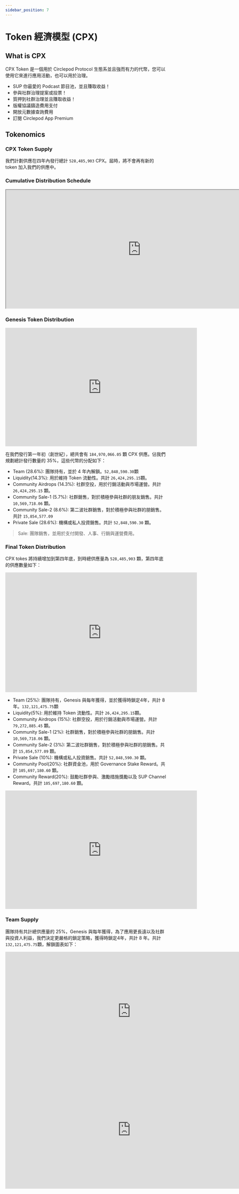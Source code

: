 ```yaml
---
sidebar_position: 7
---
```


# Token 經濟模型 (CPX)

## What is CPX

CPX Token 是一個用於 Circlepod Protocol 生態系並且強而有力的代幣，您可以使用它來進行應用活動，也可以用於治理。

* SUP 你最愛的 Podcast 節目池，並且賺取收益！
* 參與社群治理提案或投票！
* 質押到社群治理並且賺取收益！
* 版權協議鑄造費用支付
* 開放元數據查詢費用
* 訂閱 Circlepod App Premium

## Tokenomics

### CPX Token Supply

我們計劃供應在四年內發行總計 `528,485,903` CPX。屆時，將不會再有新的 token 加入我們的供應中。

### Cumulative Distribution Schedule

<iframe width="843" height="371" src="https://docs.google.com/spreadsheets/d/e/2PACX-1vQ546oi7FbClMkWdwRA3QLAI_lFUACPBVhCGfs67H13Bq0t_U0z6S1UEW0BdFc8TiKfb_WQF4gbrClM/pubhtml?gid=893464703&amp;single=true&amp;widget=true&amp;headers=false"></iframe>


### Genesis Token Distribution

<iframe width="600" height="371" seamless frameborder="0" scrolling="no" src="https://docs.google.com/spreadsheets/d/e/2PACX-1vQ546oi7FbClMkWdwRA3QLAI_lFUACPBVhCGfs67H13Bq0t_U0z6S1UEW0BdFc8TiKfb_WQF4gbrClM/pubchart?oid=525406481&amp;format=interactive"></iframe>

在我們發行第一年初（創世紀），總共會有 `184,970,066.05` 顆 CPX 供應。佔我們規劃總計發行數量的 35%，這些代幣的分配如下：

* Team (28.6%): 團隊持有，並於 4 年內解鎖。`52,848,590.30`顆
* Liquidity(14.3%): 用於維持 Token 流動性。共計 `26,424,295.15`顆。
* Community Airdrops (14.3%): 社群空投，用於行銷活動與市場運營。共計 `26,424,295.15` 顆。
* Community Sale-1 (5.7%): 社群銷售，對於積極參與社群的朋友銷售。共計 `10,569,718.06` 顆。
* Community Sale-2 (8.6%): 第二波社群銷售，對於積極參與社群的朋銷售。共計 `15,854,577.09`
* Private Sale (28.6%): 機構或私人投資銷售。共計 `52,848,590.30` 顆。

> Sale: 團隊銷售，並用於支付開發、人事、行銷與運營費用。

### Final Token Distribution

CPX tokes 將持續增加到第四年底，到時總供應量為 `528,485,903` 顆，第四年底的供應數量如下：

<iframe width="600" height="375" seamless frameborder="0" scrolling="no" src="https://docs.google.com/spreadsheets/d/e/2PACX-1vQ546oi7FbClMkWdwRA3QLAI_lFUACPBVhCGfs67H13Bq0t_U0z6S1UEW0BdFc8TiKfb_WQF4gbrClM/pubchart?oid=1138071665&amp;format=interactive"></iframe>

* Team (25%): 團隊持有，Genesis 與每年獲得，並於獲得時鎖定4年，共計 8 年。`132,121,475.75`顆
* Liquidity(5%): 用於維持 Token 流動性。共計 `26,424,295.15`顆。
* Community Airdrops (15%): 社群空投，用於行銷活動與市場運營。共計 `79,272,885.45` 顆。
* Community Sale-1 (2%): 社群銷售，對於積極參與社群的朋銷售。共計 `10,569,718.06` 顆。
* Community Sale-2 (3%): 第二波社群銷售，對於積極參與社群的朋銷售。共計 `15,854,577.09` 顆。
* Private Sale (10%): 機構或私人投資銷售。共計 `52,848,590.30` 顆。
* Community Pool(20%): 社群資金池，用於 Governance Stake Reward。共計 `105,697,180.60` 顆。
* Community Reward(20%): 鼓勵社群參與、激勵措施獎勵以及 SUP Channel Reward。共計 `105,697,180.60` 顆。

<iframe width="600" height="371" seamless frameborder="0" scrolling="no" src="https://docs.google.com/spreadsheets/d/e/2PACX-1vQ546oi7FbClMkWdwRA3QLAI_lFUACPBVhCGfs67H13Bq0t_U0z6S1UEW0BdFc8TiKfb_WQF4gbrClM/pubchart?oid=772898127&amp;format=interactive"></iframe>

### Team Supply

團隊持有共計總供應量的 25%，Genesis 與每年獲得，為了應用更長遠以及社群與投資人利益，我們決定更嚴格的鎖定策略，獲得時鎖定4年，共計 8 年。共計 `132,121,475.75`顆，解鎖圖表如下：

<iframe width="784" height="371" seamless frameborder="0" scrolling="no" src="https://docs.google.com/spreadsheets/d/e/2PACX-1vQ546oi7FbClMkWdwRA3QLAI_lFUACPBVhCGfs67H13Bq0t_U0z6S1UEW0BdFc8TiKfb_WQF4gbrClM/pubchart?oid=2030722581&amp;format=interactive"></iframe>

<iframe width="784" height="371" seamless frameborder="0" scrolling="no" src="https://docs.google.com/spreadsheets/d/e/2PACX-1vQ546oi7FbClMkWdwRA3QLAI_lFUACPBVhCGfs67H13Bq0t_U0z6S1UEW0BdFc8TiKfb_WQF4gbrClM/pubchart?oid=1288232632&amp;format=interactive"></iframe>
